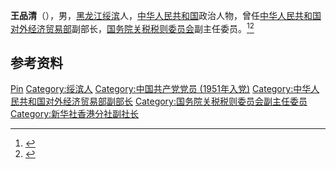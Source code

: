 '''王品清'''（{{bd|1930年|}}），男，[[黑龙江|黑龙江]][[绥滨|绥滨]]人，[[中华人民共和国|中华人民共和国]]政治人物，曾任[[中华人民共和国对外经济贸易部|中华人民共和国对外经济贸易部]]副部长，[[国务院关税税则委员会|国务院关税税则委员会]]副主任委员。<ref>{{cite book|title=中囯人名大辞典·现任党政军领导人物卷|author=廖盖隆等编|year=1990|publisher=上海辞书出版社|location=上海|page=}}</ref><ref>{{Cite book|title=中国共产党人名大辞典|author=盛平主编|publisher=中国国际广播出版社|year=1991|isbn=|location=北京|pages=}}</ref>

== 参考资料 ==
{{reflist}}

{{中国人物小作品}}

{{Authority control}}
{{DEFAULTSORT:Wang王}}
[[Category:王姓|Pin]]
[[Category:绥滨人|Category:绥滨人]]
[[Category:中国共产党党员_(1951年入党)|Category:中国共产党党员 (1951年入党)]]
[[Category:中华人民共和国对外经济贸易部副部长|Category:中华人民共和国对外经济贸易部副部长]]
[[Category:国务院关税税则委员会副主任委员|Category:国务院关税税则委员会副主任委员]]
[[Category:新华社香港分社副社长|Category:新华社香港分社副社长]]